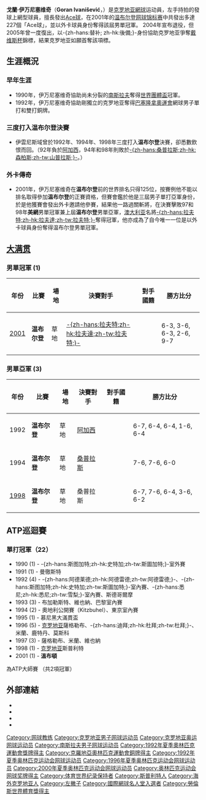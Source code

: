 {{noteTA
|T=zh-hans:戈兰·伊万尼塞维奇;zh-hk:戈蘭·伊雲尼斯域;zh-tw:戈蘭·伊凡尼塞維奇;
|G1=Tennis
|1=zh-hans:克罗地亚;zh-hk:克羅地亞;zh-tw:克羅埃西亞;
|2=zh-hans:蒙特卡洛;zh-hk:蒙地卡羅;zh-tw:蒙地卡羅;
|3=zh-hans:伊万尼塞维奇;zh-hk:伊雲尼斯域;zh-tw:伊凡尼塞維奇;
|4=zh-hans:温布尔登;zh-hk:溫布頓;zh-tw:溫布頓;
|5=zh-hans:戴维斯杯;zh-hk:台維斯盃;zh-tw:戴維斯盃;
|6=zh-hans:阿加西;zh-hk:阿加斯;zh-tw:阿格西;
|7=zh-hans:桑普拉斯;zh-hk:森柏斯;zh-tw:山普拉斯;
|8=zh-hans:澳大利亚;zh-hk:澳洲;zh-tw:澳洲;
|9=zh-hans:巴塞罗那;zh-hk:巴塞隆拿;zh-tw:巴塞隆納;
}}
{{Infobox tennis biography
| name                  = 戈蘭·伊雲尼斯域<br />Goran Ivanišević
|image=Tie Break Tens Vienna 23.10.2016-76.jpg
|国籍={{SFRY}}（1971—1992）<br>{{CRO}}（1992—）
|出生日期={{Birth date and age|1971|09|13}}
|出生地={{YUG-1945}}[[克羅埃西亞社會主義共和國|克羅埃西亞]][[斯普利特|斯普利特]]
|居住地={{MON}}[[蒙特卡洛|蒙特卡洛]]
|身高=193cm
|体重=81kg
|持拍手=左手握拍（双手反拍）
|反拍=
|转职业年=1988～2004
|单打最高排名=2（1994年7月4日）
|双打最高排名=20（1992年1月6日）
|单打冠军头衔=22
|双打冠军头衔=9
|职业战绩=单打：599／333
|奖金=$19,878,007[[美元|美元]] 
|澳网最好成绩=八強（1989、1994、1997）
|法网最好成绩=八強（1992、1994）
|温网最好成绩=[[File:Wimbledon_Trophy_(Wimbledon_-_Gentlemen's_single).svg|26px]] '''冠軍'''（'''2001'''）
|美网最好成绩=四強（1996）
|大满贯个数=單打1個
|奥运会最好成绩=1992年男單'''銅牌'''<br> 1992年男雙'''銅牌'''
}}

'''戈蘭·伊万尼塞维奇'''（'''Goran Ivanišević'''，{{bd|1971年|9月13日|catIdx=Ivanisevic, Goran}}）是[[克羅埃西亞|克罗地亚]][[網球|網球]]运动員，左手持拍的發球上網型球員，擅長發出[[Ace球|Ace球]]，在2001年的[[温布尔登网球锦标赛|温布尔登网球锦标赛]]中共發出多達227個「Ace球」，並以外卡球員身份奪得該屆男單冠軍。
2004年宣布退役，但2005年曾一度復出，以-{zh-hans:替补; zh-hk:後備;}-身份協助克罗地亚爭奪[[台維斯盃|戴维斯杯]]錦標，結果克罗地亚如願首奪該項標。

== 生涯概況 ==

===早年生涯===

* 1990年，伊万尼塞维奇協助尚未分裂的[[南斯拉夫|南斯拉夫]]奪得[[世界團體盃|世界團體盃]]冠軍。
* 1992年，伊万尼塞维奇協助剛獨立的克罗地亚奪得[[1992年夏季奧林匹克運動會|巴塞隆拿奧運會]]網球男子單打和雙打銅牌。

===三度打入温布尔登決賽===

* 伊雲尼斯域曾於1992年、1994年、1998年三度打入'''温布尔登'''決賽，卻悉數飲恨而回。（92年負於[[安德烈·阿加西|阿加西]]，94年和98年則敗於[[皮特·桑普拉斯|-{zh-hans:桑普拉斯;zh-hk:森柏斯;zh-tw:山普拉斯;}-]]。）

===外卡傳奇===
* 2001年，伊万尼塞维奇在'''温布尔登'''前的世界排名只得125位，按賽例他不能以排名取得參加'''温布尔登'''的正賽資格，但賽會鑑於他是三屆男子單打亞軍身份，於是他獲賽會發出外卡邀請他參賽，結果他一路過關斬將，在決賽擊敗97和98年'''美網'''男單冠軍兼上屆'''温布尔登'''男單亞軍，[[澳洲|澳大利亚]]名將[[帕特里克·拉夫特|-{zh-hans:拉夫特;zh-hk:拉夫達;zh-tw:拉夫特;}-]]奪得冠軍，他亦成為了自今唯一一位是以外卡球員身份奪得温布尔登男單冠軍。

== [[网球大满贯|大满贯]] ==
===男單冠軍 (1)===

{| class="wikitable"
!年份
!比賽
!場地
!決賽對手
!對手國籍
!勝方比分
|-bgcolor="#CCFFCC"
| [[2001年溫布頓網球錦標賽男子單打比賽|2001]]
| '''温布尔登'''
| 草地
| [[帕特里克·拉夫特|-{zh-hans:拉夫特;zh-hk:拉夫達;zh-tw:拉夫特;}-]] 
| {{AUS}}
| 6-3, 3-6, 6-3, 2-6, 9-7 
|}

===男單亞軍 (3)===

{| class="wikitable"
!年份
!比賽
!場地
!決賽對手
!對手國籍
!勝方比分
|-bgcolor="#CCFFCC"
| 1992
| '''温布尔登'''
| 草地
| [[安德烈·阿加西|阿加西]]
| {{USA}}
| 6-7, 6-4, 6-4, 1-6, 6-4 
|-bgcolor="#CCFFCC"
| 1994
| '''温布尔登'''
| 草地
| [[皮特·桑普拉斯|桑普拉斯]]
| {{USA}} 
| 7-6, 7-6, 6-0
|-bgcolor="#CCFFCC"
| [[1998年溫布頓網球錦標賽男子單打比賽|1998]]
| '''温布尔登'''
| 草地
| 桑普拉斯
| {{USA}} 
| 6-7, 7-6, 6-4, 3-6, 6-2  
|}

==ATP巡迴賽==

===單打冠軍（22）===

{{MedalTop}}
{{Medal|Country|{{CRO}}}}
{{MedalSport|男子[[網球|網球]]}}
{{MedalBronze|[[1992年夏季奧林匹克運動會|1992年巴塞罗那]]|[[1988年夏季奧林匹克運動會網球比賽|單打]]}}
{{MedalBottom}}

{{MedalTop}}
{{Medal|Country|{{CRO}}}}
{{MedalSport|男子[[網球|網球]]}}
{{MedalBronze|[[1992年夏季奧林匹克運動會|1992年巴塞罗那]]|[[1988年夏季奧林匹克運動會網球比賽|雙打]]}}
{{MedalBottom}}

* 1990 (1) - -{zh-hans:斯图加特;zh-hk:史特加;zh-tw:斯圖加特;}-室外賽
* 1991 (1) - 曼徹斯特
* 1992 (4) - -{zh-hans:阿德莱德;zh-hk:阿德雷德;zh-tw:阿德雷德;}-、-{zh-hans:斯图加特;zh-hk:史特加;zh-tw:斯圖加特;}-室內賽、-{zh-hans:悉尼;zh-hk:悉尼;zh-tw:雪梨;}-室內賽、斯德哥爾摩{{fn|A}}
* 1993 (3) - 布加勒斯特、維也納、巴黎室內賽{{fn|A}}
* 1994 (2) - 奧地利公開賽（Kitzbuhel）、東京室內賽
* 1995 (1) - 慕尼黑大滿貫盃 
* 1996 (5) - [[克罗地亚|克罗地亚]]薩格勒布、-{zh-hans:迪拜;zh-hk:杜拜;zh-tw:杜拜;}-、米蘭、鹿特丹、莫斯科
* 1997 (3) - 薩格勒布、米蘭、維也納 
* 1998 (1) - [[克罗地亚|克罗地亚]]斯普利特
* 2001 (1) - '''溫布頓'''

{{fnb|A}}為ATP大師賽 （共2項冠軍）

==外部連結==
* {{Official|http://www.goranivanisevic.com/}}
* {{ATP|id=I034}}
* {{ITF Profile|id=10000646}}
* {{DavisCupplayerlink|id=10000646}}

{{温网男单冠军}}
{{劳伦斯世界体育奖年度回归}}

{{DEFAULTSORT:Ivanisevic, Goran}}
[[Category:网球教练|Category:网球教练]]
[[Category:克罗地亚男子网球运动员|Category:克罗地亚男子网球运动员]]
[[Category:克罗地亚奥运网球运动员|Category:克罗地亚奥运网球运动员]]
[[Category:南斯拉夫男子网球运动员|Category:南斯拉夫男子网球运动员]]
[[Category:1992年夏季奧林匹克運動會獎牌得主|Category:1992年夏季奧林匹克運動會獎牌得主]]
[[Category:克羅地亞奧林匹克運動會銅牌得主|Category:克羅地亞奧林匹克運動會銅牌得主]]
[[Category:1992年夏季奥林匹克运动会网球运动员|Category:1992年夏季奥林匹克运动会网球运动员]]
[[Category:1996年夏季奥林匹克运动会网球运动员|Category:1996年夏季奥林匹克运动会网球运动员]]
[[Category:2000年夏季奥林匹克运动会网球运动员|Category:2000年夏季奥林匹克运动会网球运动员]]
[[Category:奥林匹克运动会网球奖牌得主|Category:奥林匹克运动会网球奖牌得主]]
[[Category:体育世界纪录保持者|Category:体育世界纪录保持者]]
[[Category:斯普利特人|Category:斯普利特人]]
[[Category:海外克罗地亚人|Category:海外克罗地亚人]]
[[Category:左撇子|Category:左撇子]]
[[Category:國際網球名人堂入選者|Category:國際網球名人堂入選者]]
[[Category:勞倫斯世界體育獎得主|Category:勞倫斯世界體育獎得主]]
